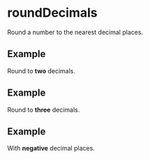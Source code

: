 
# roundDecimals

Round a number to the nearest decimal places.

## Example

Round to **two** decimals.

<Example number={13.3689} maxDecimalPlaces={2} />

## Example

Round to **three** decimals.

<Example number={-13.1124} maxDecimalPlaces={3} />

## Example

With **negative** decimal places.

<Example number={139.5} maxDecimalPlaces={-2} />
